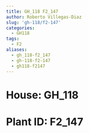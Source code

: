 ```yaml
---
title: GH_118 F2_147
author: Roberto Villegas-Diaz
slug: 'gh-118/f2-147'
categories:
  - GH118
tags:
  - F2
aliases:
  - gh_118-f2_147
  - gh-118-f2-147
  - gh118-f2147
---
```


# **House**: GH_118
# **Plant ID**: F2_147
